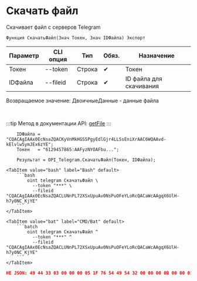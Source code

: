 ﻿---
sidebar_position: 5
---


# Скачать файл
 Скачивает файл с серверов Telegram



`Функция СкачатьФайл(Знач Токен, Знач IDФайла) Экспорт`

  | Параметр | CLI опция | Тип | Обяз. | Назначение |
  |-|-|-|-|-|
  | Токен | --token | Строка | &#x2714; | Токен |
  | IDФайла | --fileid | Строка | &#x2714; | ID файла для скачивания |

  
  Возвращаемое значение:   ДвоичныеДанные - данные файла

<br/>

:::tip
Метод в документации API: [getFile](https://core.telegram.org/bots/api#getfile)
:::
<br/>


```bsl title="Пример использования для 1С:Предприятие/OneScript"
    IDФайла = "CQACAgIAAx0EcNsaZQACKyVnMkHGSSPgyEdlGjr4LLSsEniXrAAC6WQAAvd-kElvlw5ymJEx6zYE";
    Токен   = "6129457865:AAFyzNYOAFbu...";

    Результат = OPI_Telegram.СкачатьФайл(Токен, IDФайла);
```
    

 <Tabs>
  
    <TabItem value="bash" label="Bash" default>
        ```bash
            oint telegram СкачатьФайл \
              --token "***" \
              --fileid "CQACAgIAAx0EcNsaZQACLUNnPL72XSxUpuAv0NsPuOFeYLoRcQACaWcAAgqX6UlH-h7y0NC_KjYE"
        ```
    </TabItem>
  
    <TabItem value="bat" label="CMD/Bat" default>
        ```batch
            oint telegram СкачатьФайл ^
              --token "***" ^
              --fileid "CQACAgIAAx0EcNsaZQACLUNnPL72XSxUpuAv0NsPuOFeYLoRcQACaWcAAgqX6UlH-h7y0NC_KjYE"
        ```
    </TabItem>
</Tabs>


```json title="Результат"
НЕ JSON: 49 44 33 03 00 00 00 05 1F 76 54 49 54 32 00 00 00 0B 00 00 01 FF FE 44 00 6F 00 67 00 73 00 54 50 45 31 00 00 00 15 00 00 01 FF FE 4D 00 6F 00 74 00 6F 00 72 00 68 00 65 00 61 00 64 00 54 59…
```
